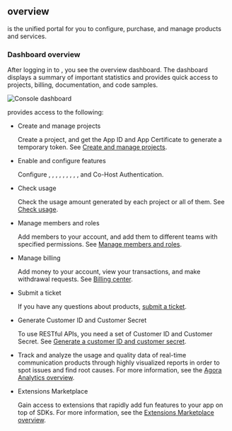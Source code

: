 
## <Vg k="CONSOLE" /> overview

<Link to="{{Global.AGORA_CONSOLE_URL}}"><Vg k="CONSOLE" /></Link> is the unified portal for you to configure, purchase, and manage <Vg k="COMPANY" /> products and services.

### Dashboard overview

After logging in to <Vg k="CONSOLE" />, you see the overview dashboard. The dashboard displays a summary of important statistics and provides quick access to projects, billing, documentation, and code samples.

![Console dashboard](/images/common/console-dashboard.png)


<Vg k="CONSOLE" /> provides access to the following:

- Create and manage projects

    Create a project, and get the App ID and App Certificate to generate a temporary token. See [Create and manage projects](#create-and-manage-projects).

- Enable and configure features

    Configure <Vg k="CHAT" />, <Vg k="SIG" />, <Vg k="WHITE" />, <Vg k="CREC" />, <Vg k="MPUSH" />, <Vg k="MPULL" />, <Vg k="NCS_LONG" />, <Vg k="FC" />, <Vg k="CP" />, and Co-Host Authentication.

- Check usage

    Check the usage amount generated by each project or all of them. See [Check usage](#check-usage).

- Manage members and roles

    Add members to your account, and add them to different teams with specified permissions. See [Manage members and roles](#manage-members).

- Manage billing

    Add money to your account, view your transactions, and make withdrawal requests. See [Billing center](#billing-center).

- Submit a ticket

    If you have any questions about <Vg k="COMPANY" /> products, [submit a ticket](#submit-a-ticket).

- Generate Customer ID and Customer Secret

    To use <Vg k="COMPANY" /> RESTful APIs, you need a set of Customer ID and Customer Secret. See [Generate a customer ID and customer secret](#generate-a-customer-id-and-customer-secret).

- <Vg k="AA" />

    Track and analyze the usage and quality data of real-time communication products through highly visualized reports in order to spot issues and find root causes. For more information, see the [Agora Analytics overview](/agora-analytics/overview/product-overview).

- <Vg k="COMPANY" /> Extensions Marketplace

    Gain access to extensions that rapidly add fun features to your app on top of <Vg k="COMPANY" /> SDKs. For more information, see the [Extensions Marketplace overview](/extensions-marketplace/overview/product-overview).
